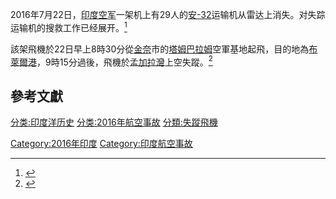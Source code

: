 2016年7月22日，[[印度空军|印度空军]]一架机上有29人的[[安-32|安-32]]运输机从雷达上消失。对失踪运输机的搜救工作已经展开。<ref name=bbc160722>{{Cite news |url=http://www.bbc.com/zhongwen/simp/world/2016/07/160722_india_plane_missing |title=印度一架运输机失踪展开大规模搜寻 |work=BBC中文網 |date=2016-07-22 |accessdate=2016-07-23 |archive-date=2016-07-25 |archive-url=https://web.archive.org/web/20160725065425/http://www.bbc.com/zhongwen/simp/world/2016/07/160722_india_plane_missing |dead-url=no }}</ref>

該架飛機於22日早上8時30分從[[金奈|金奈]]市的[[塔姆巴拉姆|塔姆巴拉姆]]空軍基地起飛，目的地為[[布萊爾港|布萊爾港]]，9時15分過後，飛機於[[孟加拉灣|孟加拉灣]]上空失蹤。<ref name=xh01>{{Cite news |url=http://news.xinhuanet.com/world/2016-07/23/c_129171403.htm |title=印度空军一架运输机失踪 |publisher=新華網 |date=2016-07-23 |accessdate=2016-07-23 |archive-date=2016-07-24 |archive-url=https://web.archive.org/web/20160724162640/http://news.xinhuanet.com/world/2016-07/23/c_129171403.htm |dead-url=no }}</ref>

{{Location map many
| India
| width       = 
| float       = 
| border      = 
| caption     = 出發地點與原定目的地
| alt         = 
| relief      = 
| AlternativeMap = 
| <!--first label/marker-->
| label1      =  金奈
| label1_size =  <!-- or: label_size -->
| position1   =  bottom <!-- or: position, pos1, pos -->
| background1 =  <!-- or: background, bg1, bg -->
| mark1       =  City locator 9.svg
| mark1size   =  10
| link1       =  <!-- or: link -->
| lat1_deg    =  12
| lat1_min    =  54
| lat1_sec    =  19
| lat1_dir    =  N
| lon1_deg    =  80
| lon1_min    =  07
| lon1_sec    =  17
| lon1_dir    =  E
| <!--second label/marker-->
| label2      = 布萊爾港
| label2_size = 
| position2   = bottom <!-- or: pos2 -->
| background2 = 
| mark2       = City locator 9.svg
| mark2size   = 10
| link2       = 
| lat2_deg    = 11
| lat2_min    = 38
| lat2_sec    = 49.7
| lat2_dir    = N
| lon2_deg    = 92
| lon2_min    = 44
| lon2_sec    = 05.5
| lon2_dir    = E
}}

==參考文獻==
{{Reflist}}
{{航空小作品}}
{{2016年航空事故}}
[[分类:印度洋历史|分类:印度洋历史]]
[[分类:2016年航空事故|分类:2016年航空事故]]
[[Category:2016年印度|Category:2016年印度]]
[[Category:印度航空事故|Category:印度航空事故]]
[[分類:失蹤飛機|分類:失蹤飛機]]